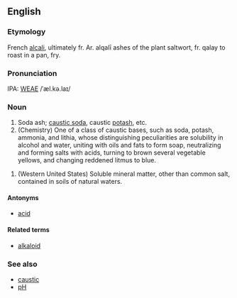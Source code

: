 ==English==
===Etymology===
French [[alcali]], ultimately fr. Ar. alqali&#772; ashes of the plant saltwort, fr. qalay to roast in a pan, fry.

===Pronunciation===
IPA: [[WEAE]] /ˈæl.kə.laɪ/

===Noun===
# Soda ash; [[caustic soda]], caustic [[potash]], etc.
# (Chemistry) One of a class of caustic bases, such as soda, potash, ammonia, and lithia, whose distinguishing peculiarities are solubility in alcohol and water, uniting with oils and fats to form soap, neutralizing and forming salts with acids, turning to brown several vegetable yellows, and changing reddened litmus to blue.
<!-- material copied from Webster's Revised Unabridged Dictionary (1913) -->
# (Western United States) Soluble mineral matter, other than common salt, contained in soils of natural waters.

====Antonyms====
*[[acid]]

====Related terms====
*[[alkaloid]]

===See also===
*[[caustic]]
*[[pH]]